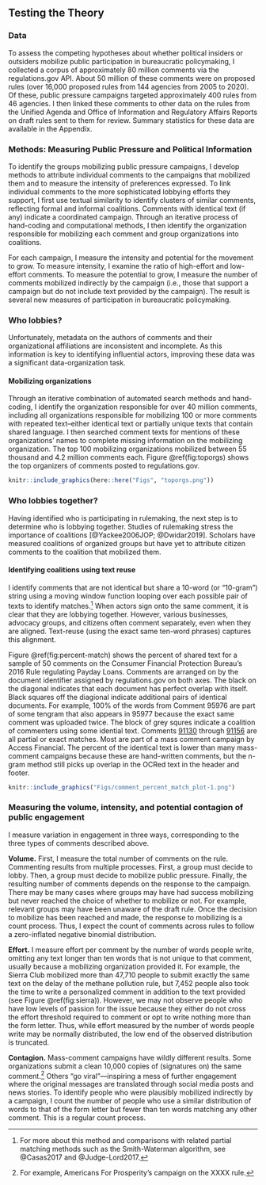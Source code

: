 ## Testing the Theory

### Data {#why-data}

To assess the competing hypotheses about whether political insiders or outsiders mobilize public participation in bureaucratic policymaking, I collected a corpus of approximately 80 million comments via the
regulations.gov API. About 50 million of these comments were on proposed
rules (over 16,000 proposed rules from 144 agencies from 2005 to 2020). Of these, public pressure campaigns targeted approximately 400 rules from 46 agencies.
I then linked these comments to other data on the rules from the Unified
Agenda and Office of Information and Regulatory Affairs Reports on draft
rules sent to them for review. Summary statistics for these data are
available in the Appendix.

### Methods: Measuring Public Pressure and Political Information {#why-methods}

To identify the groups mobilizing public pressure campaigns, I develop methods to attribute individual comments to the
campaigns that mobilized them and to measure the intensity of preferences
expressed. To link individual comments to the more sophisticated
lobbying efforts they support, I first use textual similarity to identify
clusters of similar comments, reflecting formal and informal coalitions.
Comments with identical text (if any) indicate a coordinated campaign. Through an iterative process of hand-coding and computational methods, I then identify the organization responsible for mobilizing each comment and group organizations into coalitions. 

For each campaign, I measure
the intensity and potential for the movement to grow. To measure
intensity, I examine the ratio of high-effort and low-effort comments.
To measure the potential to grow, I measure the number of comments mobilized
indirectly by the campaign (i.e., those that support a campaign but do
not include text provided by the campaign). The result is several new
measures of participation in bureaucratic policymaking.


### Who lobbies?

Unfortunately, metadata on the authors of comments and their
organizational affiliations are inconsistent and incomplete. As this
information is key to identifying influential actors, improving these
data was a significant data-organization task.

#### Mobilizing organizations

Through an iterative combination of automated search methods and hand-coding, I identify the organization responsible for over 40 million comments, including all organizations responsible for mobilizing 100 or more
comments with repeated text--either identical text or partially unique
texts that contain shared language. I then searched comment texts for
mentions of these organizations' names to complete missing information
on the mobilizing organization. The top 100 mobilizing organizations
mobilized between 55 thousand and 4.2 million comments each. Figure
\@ref(fig:toporgs) shows the top organizers of comments posted to
regulations.gov.

```r

knitr::include_graphics(here::here("Figs", "toporgs.png"))
```

### Who lobbies together?

Having identified who is participating in rulemaking, the next step is
to determine who is lobbying together. Studies of rulemaking stress the importance of coalitions [@Yackee2006JOP; @Dwidar2019]. Scholars have measured coalitions of organized groups but have yet to attribute citizen comments to the coalition that mobilized them.

#### Identifying coalitions using text reuse 


I identify comments that are not identical but share a 10-word (or
"10-gram") string using a moving window function looping over each
possible pair of texts to identify matches.^[For more about this method and comparisons with related partial matching methods such as the Smith-Waterman algorithm, see @Casas2017 and @Judge-Lord2017.]
When actors sign onto the same comment, it is clear that they are
lobbying together. However, various businesses, advocacy groups, and
citizens often comment separately, even when they are aligned. Text-reuse (using the exact same ten-word phrases) captures this alignment. 

Figure \@ref(fig:percent-match) shows the percent of shared text for a sample of 50 comments on the Consumer Financial Protection Bureau's 2016 Rule regulating Payday Loans. Comments are arranged on by the document identifier assigned by regulations.gov on both axes. 
The black on the diagonal indicates that each document has perfect overlap with itself. Black squares off the diagional indicate additional pairs of identical documents. For example, 100% of the words from Comment 95976 are part of some tengram that also appears in 95977 because the exact same comment was uploaded twice. 
The block of grey squres indicate a coalition of commenters using some idential text.
Comments [91130](https://www.regulations.gov/document?D=CFPB-2016-0025-91130) through [91156](https://www.regulations.gov/document?D=CFPB-2016-0025-91154) are all partial or exact matches. Most are part of a mass comment campaign by Access Financial. The percent of the identical text is lower than many mass-comment campaigns because these are hand-written comments, but the n-gram method still picks up overlap in the OCRed text in the header and footer. 

```r

knitr::include_graphics("Figs/comment_percent_match_plot-1.png")  
```


<!--  Identifying coalitions using clustering methods
I use statistical models of text to classify comments into coalitions. I cluster
documents by the frequency with which they use different words. Being
classified together does not mean that the documents all address exactly
the same distribution of substantive issues, just that they use similar
words relative to the full set of documents. I start by modeling all
comments on each rule (collapsing identical comments to one document)
with two and three clusters, which I then inspect to see how well the
comments of named organizations were classified. If the two cluster
model most sensibly describes the conflict, I label these clusters "pro" and "con" If the three-cluster model more sensibly describes the
conflict, I label these clusters as "pro, con, other." If neither fits
well, I increase the number of clusters as needed.

```r

knitr::include_graphics(here::here("Figs", "kmeans.png"))
```


The asymmetry in expressed support for most rules presents challenges
for unsupervised clustering because much of the variation in comment
texts is within-coalition variation. For example, one of the most common
clustering methods, k-means clustering, often captures within-coalition
variation. Figure \@ref(fig:kmeans) shows k-means clusters based on a normalized
measure of word frequency (term-frequency/inverse-document-frequency)
compared to two principal components of variation. Neither k-means nor
principal components analysis is well suited to identifying the small
number of comments supporting the Park Service's proposed restrictions
on protests in Washington DC.

Two strategies may improve clustering. First, even partial text reuse
generally indicates that comments belong to the same coalition. For
example, as seen at the top of Figure
\@ref(fig:kmeans), models may be restricted to cluster the large number of comments beginning with
"As a citizen who has frequently participated" in the same coalition
even if they go on to add different personal anecdotes about why protest
rights are important to them. Thus, clustering methods could be
restricted to group partially copied texts, as well as entirely copied
texts. Second, a Bayesian mixture model may better recover pro and con
clusters, especially with strong priors comments using positive and
negative sentiment words belong together.
-->

### Measuring the volume, intensity, and potential contagion of public engagement

I measure variation in engagement in three ways, corresponding to the
three types of comments described above.

**Volume.** 
First, I measure the total number of comments on the rule.
Commenting results from multiple processes. First, a group must decide to
lobby. Then, a group must decide to mobilize public pressure. Finally, the resulting number of comments depends on the response to the
campaign. There may be many cases where groups may have had
success mobilizing but never reached the choice of whether to mobilize
or not. For example, relevant groups may have been unaware of the draft rule. Once the decision
to mobilize has been reached and made, the response to mobilizing is a
count process. Thus, I expect the count of comments across rules to
follow a zero-inflated negative binomial distribution.

**Effort.** 
I measure effort per comment by the number of words people
write, omitting any text longer than ten words that is not unique to that comment,
usually because a mobilizing organization provided it. For example, the Sierra Club mobilized more than 47,710
people to submit exactly the same text on the delay of the methane
pollution rule, but 7,452 people also took the time to write a
personalized comment in addition to the text provided (see Figure \@ref(fig:sierra)). However, we may
not observe people who have low levels of passion for the issue because
they either do not cross the effort threshold required to comment or opt
to write nothing more than the form letter. Thus, while effort measured
by the number of words people write may be normally distributed, the low end of the observed distribution is truncated.

**Contagion.** Mass-comment campaigns have wildly different results.
Some organizations submit a clean 10,000 copies of (signatures on) the same comment.^[For example, Americans For Prosperity's campaign on the XXXX rule.]
Others "go viral"---inspiring a mess of further engagement where the
original messages are translated through social media posts and news
stories. To identify people who were plausibly mobilized indirectly by a
campaign, I count the number of people who use a similar distribution of
words to that of the form letter but fewer than ten words matching any
other comment. This is a regular count process.
